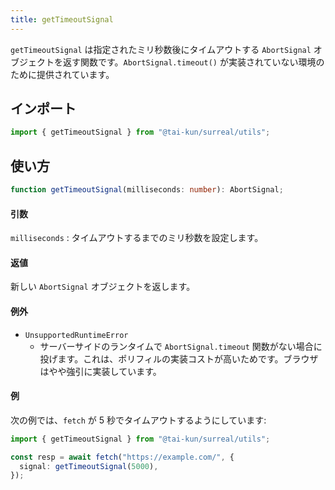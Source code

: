 ```yaml
---
title: getTimeoutSignal
---
```


`getTimeoutSignal` は指定されたミリ秒数後にタイムアウトする `AbortSignal` オブジェクトを返す関数です。`AbortSignal.timeout()` が実装されていない環境のために提供されています。

## インポート

```ts
import { getTimeoutSignal } from "@tai-kun/surreal/utils";
```

## 使い方

```ts
function getTimeoutSignal(milliseconds: number): AbortSignal;
```

#### 引数

`milliseconds`
:   タイムアウトするまでのミリ秒数を設定します。

#### 返値

新しい `AbortSignal` オブジェクトを返します。

#### 例外

- `UnsupportedRuntimeError`
  - サーバーサイドのランタイムで `AbortSignal.timeout` 関数がない場合に投げます。これは、ポリフィルの実装コストが高いためです。ブラウザはやや強引に実装しています。

#### 例

次の例では、`fetch` が 5 秒でタイムアウトするようにしています:

```ts
import { getTimeoutSignal } from "@tai-kun/surreal/utils";

const resp = await fetch("https://example.com/", {
  signal: getTimeoutSignal(5000),
});
```
